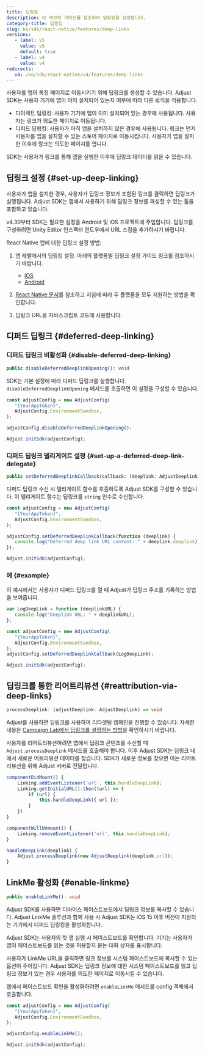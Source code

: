 ```yaml
---
title: 딥링킹
description: 이 섹션의 가이드를 참조하여 딥링킹을 설정합니다.
category-title: 딥링킹
slug: ko/sdk/react-native/features/deep-links
versions:
   - label: v5
     value: v5
     default: true
   - label: v4
     value: v4
redirects:
   v4: /ko/sdk/react-native/v4/features/deep-links
---
```


사용자를 앱의 특정 페이지로 이동시키기 위해 딥링크를 생성할 수 있습니다. Adjust SDK는 사용자 기기에 앱이 이미 설치되어 있는지 여부에 따라 다른 로직을 적용합니다.

- 다이렉트 딥링킹: 사용자 기기에 앱이 이미 설치되어 있는 경우에 사용됩니다. 사용자는 링크가 의도한 페이지로 이동됩니다.
- 디퍼드 딥링킹: 사용자가 아직 앱을 설치하지 않은 경우에 사용됩니다. 링크는 먼저 사용자를 앱을 설치할 수 있는 스토어 페이지로 이동시킵니다. 사용자가 앱을 설치한 이후에 링크는 의도한 페이지를 엽니다.

SDK는 사용자가 링크를 통해 앱을 실행한 이후에 딥링크 데이터를 읽을 수 있습니다.

## 딥링크 설정 {#set-up-deep-linking}

사용자가 앱을 설치한 경우, 사용자가 딥링크 정보가 포함된 링크를 클릭하면 딥링크가 실행됩니다. Adjust SDK는 앱에서 사용하기 위해 딥링크 정보를 파싱할 수 있는 툴을 포함하고 있습니다.

v4\.30부터 SDK는 필요한 설정을 Android 및 iOS 프로젝트에 주입합니다. 딥링크를 구성하려면 Unity Editor 인스펙터 윈도우에서 URL 스킴을 추가하시기 바랍니다.

React Native 앱에 대한 딥링크 설정 방법:

1. 앱 레벨에서의 딥링킹 설정. 아래의 플랫폼별 딥링크 설정 가이드 링크를 참조하시기 바랍니다.

   - [iOS](/ko/sdk/ios/features/deep-links)
   - [Android](/ko/sdk/android/features/deep-links)

2. [React Native 문서](https://reactnative.dev/docs/linking.html)를 참조하고 지침에 따라 두 플랫폼을 모두 지원하는 방법을 확인합니다.

3. 딥링크 URL을 자바스크립트 코드에 사용합니다.

## 디퍼드 딥링크 {#deferred-deep-linking}

### 디퍼드 딥링크 비활성화 {#disable-deferred-deep-linking}

<CodeBlock title="메서드 서명">

```ts
public disableDeferredDeeplinkOpening(): void
```

</CodeBlock>

SDK는 기본 설정에 따라 디퍼드 딥링크를 실행합니다. `disableDeferredDeeplinkOpening` 메서드를 호출하면 이 설정을 구성할 수 있습니다.

```js
const adjustConfig = new AdjustConfig(
   "{YourAppToken}",
   AdjustConfig.EnvironmentSandbox,
);

adjustConfig.disableDeferredDeeplinkOpening();

Adjust.initSdk(adjustConfig);
```

### 디퍼드 딥링크 델리게이트 설정 {#set-up-a-deferred-deep-link-delegate}

<CodeBlock title="메서드 서명">

```ts
public setDeferredDeeplinkCallback(callback: (deeplink: AdjustDeeplink) => void): void
```

</CodeBlock>

디퍼드 딥링크 수신 시 델리게이트 함수를 호출하도록 Adjust SDK를 구성할 수 있습니다. 이 델리게이트 함수는 딥링크를 `string` 인수로 수신합니다.

```js
const adjustConfig = new AdjustConfig(
   "{YourAppToken}",
   AdjustConfig.EnvironmentSandbox,
);

adjustConfig.setDeferredDeeplinkCallback(function (deeplink) {
   console.log("Deferred deep link URL content: " + deeplink.deeplink);
});

Adjust.initSdk(adjustConfig);
```

### 예 {#example}

이 예시에서는 사용자가 디퍼드 딥링크를 열 때 Adjust가 딥링크 주소를 기록하는 방법을 보여줍니다.

```js
var LogDeepLink = function (deeplinkURL) {
   console.log("Deeplink URL: " + deeplinkURL);
};

const adjustConfig = new AdjustConfig(
   "{YourAppToken}",
   AdjustConfig.EnvironmentSandbox,
);
adjustConfig.setDeferredDeeplinkCallback(LogDeepLink);

Adjust.initSdk(adjustConfig);
```

## 딥링크를 통한 리어트리뷰션 {#reattribution-via-deep-links}

<CodeBlock title="메서드 서명">

```ts
processDeeplink: (adjustDeeplink: AdjustDeeplink) => void
```

</CodeBlock>

Adjust를 사용하면 딥링크를 사용하여 리타겟팅 캠페인을 진행할 수 있습니다. 자세한 내용은 [Campaign Lab에서 딥링크를 설정하는 방법](https://help.adjust.com/ko/article/deep-links)을 확인하시기 바랍니다.

사용자를 리어트리뷰션하려면 앱에서 딥링크 콘텐츠를 수신할 때 `Adjust.processDeeplink` 메서드를 호출해야 합니다. 이후 Adjust SDK는 딥링크 내에서 새로운 어트리뷰션 데이터를 찾습니다. SDK가 새로운 정보를 찾으면 이는 리어트리뷰션을 위해 Adjust 서버로 전달됩니다.

```jsx
componentDidMount() {
    Linking.addEventListener('url', this.handleDeepLink);
    Linking.getInitialURL().then((url) => {
        if (url) {
            this.handleDeepLink({ url });
        }
    })
}

componentWillUnmount() {
    Linking.removeEventListener('url', this.handleDeepLink);
}

handleDeepLink(deeplink) {
    Adjust.processDeeplink(new AdjustDeeplink(deeplink.url));
}
```

## LinkMe 활성화 {#enable-linkme}

<CodeBlock title="메서드 서명">

```ts
public enableLinkMe(): void
```

</CodeBlock>

Adjust SDK를 사용하면 디바이스 페이스트보드에서 딥링크 정보를 복사할 수 있습니다. Adjust LinkMe 솔루션과 함께 사용 시 Adjust SDK는 iOS 15 이후 버전이 지원되는 기기에서 디퍼드 딥링킹을 활성화합니다.

<Callout type="important">

Adjust SDK는 사용자의 첫 앱 실행 시 페이스트보드를 확인합니다. 기기는 사용자가 앱이 페이스트보드를 읽는 것을 허용할지 묻는 대화 상자를 표시합니다.

</Callout>

사용자가 LinkMe URL을 클릭하면 링크 정보를 시스템 페이스트보드에 복사할 수 있는 옵션이 주어집니다. Adjust SDK는 딥링크 정보에 대한 시스템 페이스트보드를 읽고 딥링크 정보가 있는 경우 사용자를 의도한 페이지로 이동시킬 수 있습니다.

앱에서 페이스트보드 확인을 활성화하려면 `enableLinkMe` 메서드를 config 객체에서 호출합니다.

```js
const adjustConfig = new AdjustConfig(
   "{YourAppToken}",
   AdjustConfig.EnvironmentSandbox,
);

adjustConfig.enableLinkMe();

Adjust.initSdk(adjustConfig);
```
